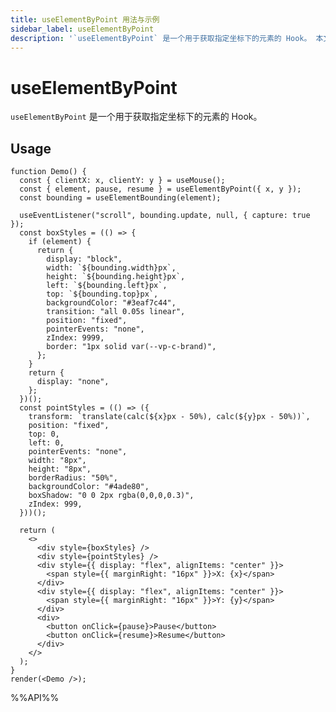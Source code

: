 ```yaml
---
title: useElementByPoint 用法与示例
sidebar_label: useElementByPoint
description: '`useElementByPoint` 是一个用于获取指定坐标下的元素的 Hook。 本文介绍其用法、最佳实践与代码示例。适用于 React 开发中需要处理副作用的场景。'
---
```

# useElementByPoint

`useElementByPoint` 是一个用于获取指定坐标下的元素的 Hook。

## Usage

```tsx live noInline
function Demo() {
  const { clientX: x, clientY: y } = useMouse();
  const { element, pause, resume } = useElementByPoint({ x, y });
  const bounding = useElementBounding(element);

  useEventListener("scroll", bounding.update, null, { capture: true });
  const boxStyles = (() => {
    if (element) {
      return {
        display: "block",
        width: `${bounding.width}px`,
        height: `${bounding.height}px`,
        left: `${bounding.left}px`,
        top: `${bounding.top}px`,
        backgroundColor: "#3eaf7c44",
        transition: "all 0.05s linear",
        position: "fixed",
        pointerEvents: "none",
        zIndex: 9999,
        border: "1px solid var(--vp-c-brand)",
      };
    }
    return {
      display: "none",
    };
  })();
  const pointStyles = (() => ({
    transform: `translate(calc(${x}px - 50%), calc(${y}px - 50%))`,
    position: "fixed",
    top: 0,
    left: 0,
    pointerEvents: "none",
    width: "8px",
    height: "8px",
    borderRadius: "50%",
    backgroundColor: "#4ade80",
    boxShadow: "0 0 2px rgba(0,0,0,0.3)",
    zIndex: 999,
  }))();

  return (
    <>
      <div style={boxStyles} />
      <div style={pointStyles} />
      <div style={{ display: "flex", alignItems: "center" }}>
        <span style={{ marginRight: "16px" }}>X: {x}</span>
      </div>
      <div style={{ display: "flex", alignItems: "center" }}>
        <span style={{ marginRight: "16px" }}>Y: {y}</span>
      </div>
      <div>
        <button onClick={pause}>Pause</button>
        <button onClick={resume}>Resume</button>
      </div>
    </>
  );
}
render(<Demo />);
```

%%API%%
